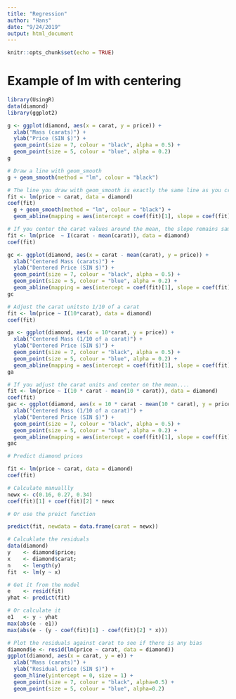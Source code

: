 ```yaml
---
title: "Regression"
author: "Hans"
date: "9/24/2019"
output: html_document
---
```


```r
knitr::opts_chunk$set(echo = TRUE)
```

# Example of lm with centering

```r
library(UsingR)
data(diamond)
library(ggplot2)

g <- ggplot(diamond, aes(x = carat, y = price)) +
  xlab("Mass (carats)") +
  ylab("Price (SIN $)") +
  geom_point(size = 7, colour = "black", alpha = 0.5) +
  geom_point(size = 5, colour = "blue", alpha = 0.2) 
g

# Draw a line with geom_smooth 
g + geom_smooth(method = "lm", colour = "black")

# The line you draw with geom_smooth is exactly the same line as you create with lm 
fit <- lm(price ~ carat, data = diamond)
coef(fit)
  g + geom_smooth(method = "lm", colour = "black") +
  geom_abline(mapping = aes(intercept = coef(fit)[1], slope = coef(fit)[2]) )
```


```r
# If you center the carat values around the mean, the slope remains same, but the intersect changes 
fit <- lm(price  ~ I(carat - mean(carat)), data = diamond)
coef(fit)

gc <- ggplot(diamond, aes(x = carat - mean(carat), y = price)) +
  xlab("Centered Mass (carats)") +
  ylab("Dentered Price (SIN $)") +
  geom_point(size = 7, colour = "black", alpha = 0.5) +
  geom_point(size = 5, colour = "blue", alpha = 0.2) +
  geom_abline(mapping = aes(intercept = coef(fit)[1], slope = coef(fit)[2]))
gc
```

```r

# Adjust the carat unitsto 1/10 of a carat
fit <- lm(price ~ I(10*carat), data = diamond)
coef(fit)

ga <- ggplot(diamond, aes(x = 10*carat, y = price)) +
  xlab("Centered Mass (1/10 of a carat)") +
  ylab("Dentered Price (SIN $)") +
  geom_point(size = 7, colour = "black", alpha = 0.5) +
  geom_point(size = 5, colour = "blue", alpha = 0.2) +
  geom_abline(mapping = aes(intercept = coef(fit)[1], slope = coef(fit)[2]))
ga
```


```r
# If you adjust the carat units and center on the mean....
fit <- lm(price ~ I(10 * carat - mean(10 * carat)), data = diamond)
coef(fit)
gac <- ggplot(diamond, aes(x = 10 * carat - mean(10 * carat), y = price)) +
  xlab("Centered Mass (1/10 of a carat)") +
  ylab("Dentered Price (SIN $)") +
  geom_point(size = 7, colour = "black", alpha = 0.5) +
  geom_point(size = 5, colour = "blue", alpha = 0.2) +
  geom_abline(mapping = aes(intercept = coef(fit)[1], slope = coef(fit)[2]))
gac
```

```r
# Predict diamond prices 

fit <- lm(price ~ carat, data = diamond)
coef(fit)

# Calculate manuallly
newx <- c(0.16, 0.27, 0.34)
coef(fit)[1] + coef(fit)[2] * newx

# Or use the preict function

predict(fit, newdata = data.frame(carat = newx))

```


```r
# Calcuklate the residuals
data(diamond)
y    <- diamond$price; 
x    <- diamond$carat; 
n    <- length(y)
fit  <- lm(y ~ x)

# Get it from the model
e    <- resid(fit)
yhat <- predict(fit)

# Or calculate it
e1   <- y - yhat
max(abs(e - e1))
max(abs(e - (y - coef(fit)[1] - coef(fit)[2] * x)))

```

```r

# Plot the residuals against carat to see if there is any bias
diamond$e <- resid(lm(price ~ carat, data = diamond))
ggplot(diamond, aes(x = carat, y = e)) + 
  xlab("Mass (carats)") +
  ylab("Residual price (SIN $)") +
  geom_hline(yintercept = 0, size = 1) +
  geom_point(size = 7, colour = "black", alpha=0.5) +
  geom_point(size = 5, colour = "blue", alpha=0.2)
```


